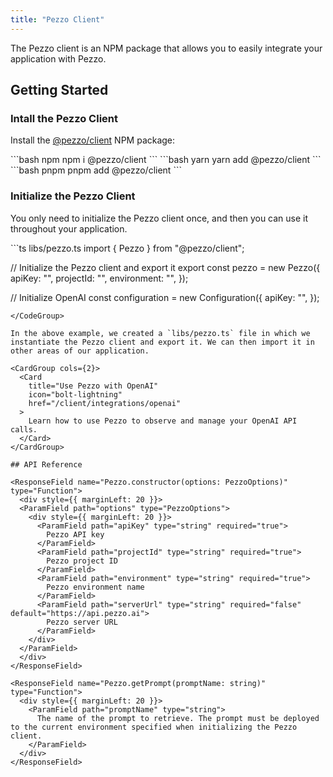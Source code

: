 ```yaml
---
title: "Pezzo Client"
---
```


The Pezzo client is an NPM package that allows you to easily integrate your application with Pezzo.

## Getting Started

### Intall the Pezzo Client

Install the [@pezzo/client](https://www.npmjs.com/package/@pezzo/client) NPM package:

<CodeGroup>
  ```bash npm npm i @pezzo/client ``` ```bash yarn yarn add @pezzo/client ```
  ```bash pnpm pnpm add @pezzo/client ```
</CodeGroup>

### Initialize the Pezzo Client

You only need to initialize the Pezzo client once, and then you can use it throughout your application.

<CodeGroup>
```ts libs/pezzo.ts
import { Pezzo } from "@pezzo/client";

// Initialize the Pezzo client and export it
export const pezzo = new Pezzo({
apiKey: "<Your Pezzo API key>",
projectId: "<Your Pezzo project ID>",
environment: "<Your desired environment>",
});

// Initialize OpenAI
const configuration = new Configuration({
apiKey: "<Your OpenAI API key>",
});

```
</CodeGroup>

In the above example, we created a `libs/pezzo.ts` file in which we instantiate the Pezzo client and export it. We can then import it in other areas of our application.

<CardGroup cols={2}>
  <Card
    title="Use Pezzo with OpenAI"
    icon="bolt-lightning"
    href="/client/integrations/openai"
  >
    Learn how to use Pezzo to observe and manage your OpenAI API calls.
  </Card>
</CardGroup>

## API Reference

<ResponseField name="Pezzo.constructor(options: PezzoOptions)" type="Function">
  <div style={{ marginLeft: 20 }}>
  <ParamField path="options" type="PezzoOptions">
    <div style={{ marginLeft: 20 }}>
      <ParamField path="apiKey" type="string" required="true">
        Pezzo API key
      </ParamField>
      <ParamField path="projectId" type="string" required="true">
        Pezzo project ID
      </ParamField>
      <ParamField path="environment" type="string" required="true">
        Pezzo environment name
      </ParamField>
      <ParamField path="serverUrl" type="string" required="false" default="https://api.pezzo.ai">
        Pezzo server URL
      </ParamField>
    </div>
  </ParamField>
  </div>
</ResponseField>

<ResponseField name="Pezzo.getPrompt(promptName: string)" type="Function">
  <div style={{ marginLeft: 20 }}>
    <ParamField path="promptName" type="string">
      The name of the prompt to retrieve. The prompt must be deployed to the current environment specified when initializing the Pezzo client.
    </ParamField>
  </div>
</ResponseField>